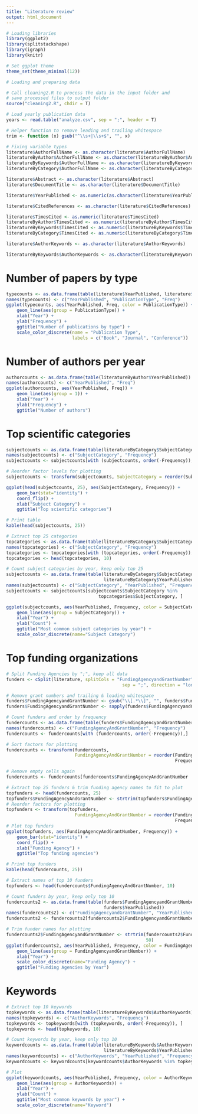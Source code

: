 ```yaml
---
title: "Literature review"
output: html_document
---
```


```r
# Loading libraries
library(ggplot2)
library(splitstackshape)
library(igraph)
library(knitr)

# Set ggplot theme
theme_set(theme_minimal(12))
```


```r
# Loading and preparing data

# Call cleaning2.R to process the data in the input folder and 
# save processed files to output folder
source("cleaning2.R", chdir = T)

# Load yearly publication data
years <- read.table("analyze.csv", sep = ";", header = T)

# Helper function to remove leading and trailing whitespace
trim <- function (x) gsub("^\\s+|\\s+$", "", x)

# Fixing variable types
literature$AuthorFullName <- as.character(literature$AuthorFullName)
literatureByAuthor$AuthorFullName <- as.character(literatureByAuthor$AuthorFullName)
literatureByKeywords$AuthorFullName <- as.character(literatureByKeywords$AuthorFullName)
literatureByCategory$AuthorFullName <- as.character(literatureByCategory$AuthorFullName)

literature$Abstract <- as.character(literature$Abstract)
literature$DocumentTitle <- as.character(literature$DocumentTitle)

literature$YearPublished <- as.numeric(as.character(literature$YearPublished))

literature$CitedReferences <- as.character(literature$CitedReferences)

literature$TimesCited <- as.numeric(literature$TimesCited)
literatureByAuthor$TimesCited <- as.numeric(literatureByAuthor$TimesCited)
literatureByKeywords$TimesCited <- as.numeric(literatureByKeywords$TimesCited)
literatureByCategory$TimesCited <- as.numeric(literatureByCategory$TimesCited)

literature$AuthorKeywords <- as.character(literature$AuthorKeywords)

literatureByKeywords$AuthorKeywords <- as.character(literatureByKeywords$AuthorKeywords)
```

# Number of papers by type
```r
typecounts <- as.data.frame(table(literature$YearPublished, literature$PublicationType))
names(typecounts) <- c("YearPublished", "PublicationType", "Freq")
ggplot(typecounts, aes(YearPublished, Freq, color = PublicationType)) + 
    geom_line(aes(group = PublicationType)) + 
    xlab("Year") + 
    ylab("Frequency") + 
    ggtitle("Number of publications by type") + 
    scale_color_discrete(name = "Publication Type", 
                         labels = c("Book", "Journal", "Conference"))
```

# Number of authors per year
```r
authorcounts <- as.data.frame(table(literatureByAuthor$YearPublished))
names(authorcounts) <- c("YearPublished", "Freq")
ggplot(authorcounts, aes(YearPublished, Freq)) + 
    geom_line(aes(group = 1)) + 
    xlab("Year") + 
    ylab("Frequency") + 
    ggtitle("Number of authors")
```

# Top scientific categories
```r
subjectcounts <- as.data.frame(table(literatureByCategory$SubjectCategory))
names(subjectcounts) <- c("SubjectCategory", "Frequency")
subjectcounts <- subjectcounts[with (subjectcounts, order(-Frequency)), ]

# Reorder factor levels for plotting
subjectcounts <- transform(subjectcounts, SubjectCategory = reorder(SubjectCategory, Frequency))

ggplot(head(subjectcounts, 25), aes(SubjectCategory, Frequency)) + 
    geom_bar(stat="identity") +
    coord_flip() +
    xlab("Subject Category") + 
    ggtitle("Top scientific categories")

# Print table
kable(head(subjectcounts, 25))

# Extract top 25 categories
topcategories <- as.data.frame(table(literatureByCategory$SubjectCategory))
names(topcategories) <- c("SubjectCategory", "Frequency")
topcategories <- topcategories[with (topcategories, order(-Frequency)), ]
topcategories <- head(topcategories, 10)

# Count subject categories by year, keep only top 25
subjectcounts <- as.data.frame(table(literatureByCategory$SubjectCategory,
                                     literatureByCategory$YearPublished))
names(subjectcounts) <- c("SubjectCategory", "YearPublished", "Frequency")
subjectcounts <- subjectcounts[subjectcounts$SubjectCategory %in% 
                                   topcategories$SubjectCategory, ]

ggplot(subjectcounts, aes(YearPublished, Frequency, color = SubjectCategory)) +
    geom_line(aes(group = SubjectCategory)) +
    xlab("Year") + 
    ylab("Count") + 
    ggtitle("Most common subject categories by year") +
    scale_color_discrete(name="Subject Category")
```

# Top funding organizations
```r
# Split Funding Agencies by ";", keep all data
funders <- cSplit(literature, splitCols = "FundingAgencyandGrantNumber", 
                                            sep = ";", direction = "long")

# Remove grant numbers and trailing & leading whitespace
funders$FundingAgencyandGrantNumber <- gsub("\\[.*\\]", "", funders$FundingAgencyandGrantNumber)
funders$FundingAgencyandGrantNumber <- sapply(funders$FundingAgencyandGrantNumber, trim)

# Count funders and order by frequency
fundercounts <- as.data.frame(table(funders$FundingAgencyandGrantNumber))
names(fundercounts) <- c("FundingAgencyAndGrantNumber", "Frequency")
fundercounts <- fundercounts[with (fundercounts, order(-Frequency)),]

# Sort factors for plotting
fundercounts <- transform(fundercounts,
                          FundingAgencyAndGrantNumber = reorder(FundingAgencyAndGrantNumber,
                                                                Frequency))

# Remove empty cells again
fundercounts <- fundercounts[fundercounts$FundingAgencyAndGrantNumber != "", ]

# Extract top 25 funders & trim funding agency names to fit to plot
topfunders <- head(fundercounts, 25)
topfunders$FundingAgencyAndGrantNumber <- strtrim(topfunders$FundingAgencyAndGrantNumber, 50)
# Reorder factors for plotting
topfunders <- transform(topfunders,
                          FundingAgencyAndGrantNumber = reorder(FundingAgencyAndGrantNumber,
                                                                Frequency))
# Plot top funders
ggplot(topfunders, aes(FundingAgencyAndGrantNumber, Frequency)) + 
    geom_bar(stat="identity") +
    coord_flip() +
    xlab("Funding Agency") + 
    ggtitle("Top funding agencies")

# Print top funders
kable(head(fundercounts, 25))

# Extract names of top 10 funders
topfunders <- head(fundercounts$FundingAgencyAndGrantNumber, 10)

# Count funders by year, keep only top 10
fundercounts2 <- as.data.frame(table(funders$FundingAgencyandGrantNumber, 
                                     funders$YearPublished))
names(fundercounts2) <- c("FundingAgencyandGrantNumber", "YearPublished", "Frequency")
fundercounts2 <- fundercounts2[fundercounts2$FundingAgencyandGrantNumber %in% topfunders, ]

# Trim funder names for plotting
fundercounts2$FundingAgencyandGrantNumber <- strtrim(fundercounts2$FundingAgencyandGrantNumber,
                                                     50) 
ggplot(fundercounts2, aes(YearPublished, Frequency, color = FundingAgencyandGrantNumber)) + 
    geom_line(aes(group = FundingAgencyandGrantNumber)) + 
    xlab("Year") +
    scale_color_discrete(name="Funding Agency") +
    ggtitle("Funding Agencies by Year")
```

# Keywords
```r
# Extract top 10 keywords
topkeywords <- as.data.frame(table(literatureByKeywords$AuthorKeywords))
names(topkeywords) <- c("AuthorKeywords", "Frequency")
topkeywords <- topkeywords[with (topkeywords, order(-Frequency)), ]
topkeywords <- head(topkeywords, 10)

# Count keywords by year, keep only top 10
keywordcounts <- as.data.frame(table(literatureByKeywords$AuthorKeywords, 
                                     literatureByKeywords$YearPublished))
names(keywordcounts) <- c("AuthorKeywords", "YearPublished", "Frequency")
keywordcounts <- keywordcounts[keywordcounts$AuthorKeywords %in% topkeywords$AuthorKeywords, ]

# Plot
ggplot(keywordcounts, aes(YearPublished, Frequency, color = AuthorKeywords)) +
    geom_line(aes(group = AuthorKeywords)) +
    xlab("Year") + 
    ylab("Count") + 
    ggtitle("Most common keywords by year") +
    scale_color_discrete(name="Keyword")
```
